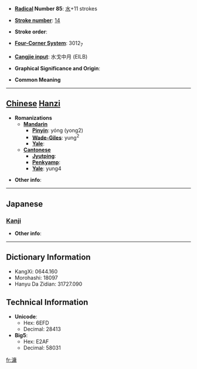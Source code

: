 * '''[[Wiktionary:Chinese radical index| Radical]] Number 85''': [[Wiktionary:Chinese radical index 水|水]]+11 strokes

* '''[[Wiktionary:Chinese total strokes index|Stroke number]]''': [[Wiktionary:Chinese total strokes index 14|14]]

* '''Stroke order''': 

* '''[[Wiktionary:Chinese four corner index|Four-Corner System]]''': 3012<sub>7</sub>

* '''[[Wiktionary:Chinese Cangjie index|Cangjie input]]''': 水戈中月 (EILB)

* '''Graphical Significance and Origin''': 

* '''Common Meaning'''

----

== [[Chinese]] [[Hanzi]] ==

* '''Romanizations'''
** '''[[Mandarin]]'''
*** '''[[Pinyin]]''': yóng (yong2)
*** '''[[Wade-Giles]]''': yung<sup>2</sup>
*** '''[[Yale]]''': 
** '''[[Cantonese]]'''
*** '''[[Jyutping]]''':
*** '''[[Penkyamp]]''': 
*** '''[[Yale]]''': yung4

* '''Other info''': 

----

==Japanese==
===[[Kanji]]===
{{kanji|on readings=[[よう]] (yō), [[ゆ]] (yu)
|kun readings=
}}

* '''Other info''':  

----

== Dictionary Information ==

* KangXi: 0644.160
* Morohashi: 18097
* Hanyu Da Zidian: 31727.090

== Technical Information ==

* '''Unicode''':
** Hex: 6EFD
** Decimal: 28413
* '''Big5''':
** Hex: E2AF
** Decimal: 58031

[[fr:滽]]